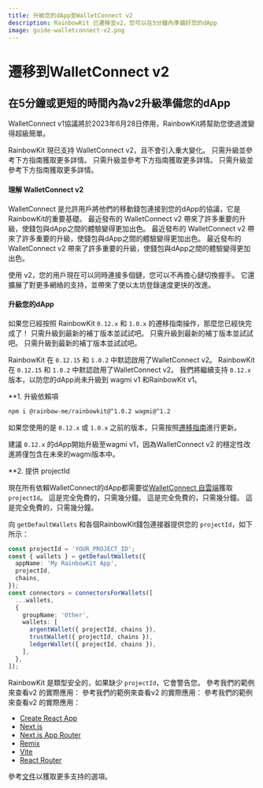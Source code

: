 ```yaml
---
title: 升級您的dApp至WalletConnect v2
description: RainbowKit 已遷移至v2，您可以在5分鐘內準備好您的dApp
image: guide-walletconnect-v2.png
---
```


# 遷移到WalletConnect v2

## 在5分鐘或更短的時間內為v2升級準備您的dApp

WalletConnect v1協議將於2023年6月28日停用，RainbowKit將幫助您使過渡變得超級簡單。

RainbowKit 現已支持 WalletConnect v2，且不會引入重大變化。 只需升級並參考下方指南獲取更多詳情。 只需升級並參考下方指南獲取更多詳情。 只需升級並參考下方指南獲取更多詳情。

#### 理解 WalletConnect v2

WalletConnect 是允許用戶將他們的移動錢包連接到您的dApp的協議，它是RainbowKit的重要基礎。 最近發布的 WalletConnect v2 帶來了許多重要的升級，使錢包與dApp之間的體驗變得更加出色。 最近發布的 WalletConnect v2 帶來了許多重要的升級，使錢包與dApp之間的體驗變得更加出色。 最近發布的 WalletConnect v2 帶來了許多重要的升級，使錢包與dApp之間的體驗變得更加出色。

使用 v2，您的用戶現在可以同時連接多個鏈，您可以不再擔心鏈切換握手。 它還擴展了對更多網絡的支持，並帶來了使以太坊登錄速度更快的改進。

#### 升級您的dApp

如果您已經按照 RainbowKit `0.12.x` 和 `1.0.x` 的遷移指南操作，那麼您已經快完成了！ 只需升級到最新的補丁版本並試試吧。 只需升級到最新的補丁版本並試試吧。 只需升級到最新的補丁版本並試試吧。

RainbowKit 在 `0.12.15` 和 `1.0.2` 中默認啟用了WalletConnect v2。 RainbowKit 在 `0.12.15` 和 `1.0.2` 中默認啟用了WalletConnect v2。 我們將繼續支持 `0.12.x` 版本，以防您的dApp尚未升級到 wagmi v1 和RainbowKit v1。

\*\*1. 升級依賴項

```bash
npm i @rainbow-me/rainbowkit@^1.0.2 wagmi@^1.2
```

如果您使用的是 `0.12.x` 或 `1.0.x` 之前的版本，只需按照[遷移指南](/docs/migration-guide)進行更新。

建議 `0.12.x` 的dApp開始升級至wagmi v1，因為WalletConnect v2 的穩定性改進將僅包含在未來的wagmi版本中。

\*\*2. 提供 projectId

現在所有依賴WalletConnect的dApp都需要從[WalletConnect 自雲端](https://cloud.walletconnect.com/)獲取 `projectId`。 這是完全免費的，只需幾分鐘。 這是完全免費的，只需幾分鐘。 這是完全免費的，只需幾分鐘。

向 `getDefaultWallets` 和各個RainbowKit錢包連接器提供您的 `projectId`，如下所示：

```ts
const projectId = 'YOUR_PROJECT_ID';
const { wallets } = getDefaultWallets({
  appName: 'My RainbowKit App',
  projectId,
  chains,
});
const connectors = connectorsForWallets([
  ...wallets,
  {
    groupName: 'Other',
    wallets: [
      argentWallet({ projectId, chains }),
      trustWallet({ projectId, chains }),
      ledgerWallet({ projectId, chains }),
    ],
  },
]);
```

RainbowKit 是類型安全的，如果缺少 `projectId`，它會警告您。 參考我們的範例來查看v2 的實際應用： 參考我們的範例來查看v2 的實際應用： 參考我們的範例來查看v2 的實際應用：

- [Create React App](https://codesandbox.io/p/sandbox/github/rainbow-me/rainbowkit/tree/main/examples/with-create-react-app)
- [Next.js](https://codesandbox.io/p/sandbox/github/rainbow-me/rainbowkit/tree/main/examples/with-next)
- [Next.js App Router](https://codesandbox.io/p/sandbox/github/rainbow-me/rainbowkit/tree/main/examples/with-next-app)
- [Remix](https://codesandbox.io/p/sandbox/github/rainbow-me/rainbowkit/tree/main/examples/with-remix)
- [Vite](https://codesandbox.io/p/sandbox/github/rainbow-me/rainbowkit/tree/main/examples/with-vite)
- [React Router](https://codesandbox.io/p/sandbox/github/rainbow-me/rainbowkit/tree/main/examples/with-react-router)

參考[文件](https://www.rainbowkit.com/docs/custom-wallet-list#walletconnect)以獲取更多支持的選項。
